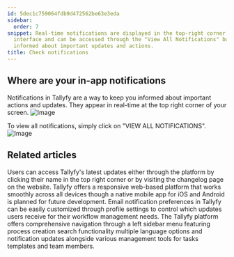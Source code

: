 ```yaml
---
id: 5dec1c759064fdb9d472562be63e3eda
sidebar:
  order: 7
snippet: Real-time notifications are displayed in the top-right corner of Tallyfy's
  interface and can be accessed through the "View All Notifications" button to stay
  informed about important updates and actions.
title: Check notifications
---
```


## Where are your in-app notifications

Notifications in Tallyfy are a way to keep you informed about important actions and updates. They appear in real-time at the top right corner of your screen.
![Image](https://screenshots.tallyfy.com/tallyfy%2Fpro%2Fdesktop-light-show-notifications.png)

To view all notifications, simply click on "VIEW ALL NOTIFICATIONS".
![Image](https://screenshots.tallyfy.com/tallyfy%2Fpro%2Fdesktop-light-show-all-notifications.png)


## Related articles
<CardGrid>
<LinkTitleCard header="<b>Miscellaneous > Stay updated with Tallyfy's latest features</b>" href="/products/pro/miscellaneous/how-can-i-stay-updated-with-tallyfys-latest-features/" > Users can access Tallyfy's latest updates either through the platform by clicking their name in the top right corner or by visiting the changelog page on the website. </LinkTitleCard>
<LinkTitleCard header="<b>Miscellaneous > Tallyfy on mobile devices</b>" href="/products/pro/miscellaneous/does-tallyfy-work-on-all-devices/" > Tallyfy offers a responsive web-based platform that works smoothly across all devices though a native mobile app for iOS and Android is planned for future development. </LinkTitleCard>
<LinkTitleCard header="<b>Personal Settings > Manage Email Notifications</b>" href="/products/pro/settings/personal-settings/how-can-i-manage-email-notifications-in-tallyfy/" > Email notification preferences in Tallyfy can be easily customized through profile settings to control which updates users receive for their workflow management needs. </LinkTitleCard>
<LinkTitleCard header="<b>Tutorials > Navigate Tallyfy</b>" href="/products/pro/tutorials/navigate-tallyfy/" > The Tallyfy platform offers comprehensive navigation through a left sidebar menu featuring process creation search functionality multiple language options and notification updates alongside various management tools for tasks templates and team members. </LinkTitleCard>
</CardGrid>